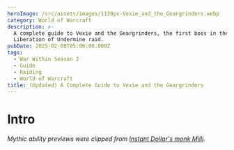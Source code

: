 ```yaml
---
heroImage: /src/assets/images/1120px-Vexie_and_the_Geargrinders.webp
category: World of Warcraft
description: >-
  A complete guide to Vexie and the Geargrinders, the first boss in the
  Liberation of Undermine raid.
pubDate: 2025-02-08T05:00:00.000Z
tags:
  - War Within Season 2
  - Guide
  - Raiding
  - World of Warcraft
title: (Updated) A Complete Guide to Vexie and the Geargrinders
---
```

# Intro
*Mythic ability previews were clipped from <a href="https://www.youtube.com/watch?v=qjJkEMHqfxs&t=10s">Instant Dollar's monk Milli</a>.*
<script src="https://wow.zamimg.com/widgets/power.js" async />

This fight consists of two phases. In P1, you will fight Vexie in her Geargrinder, where she has a normal threat table and requires two tanks, with multiple adds spawning throughout the phase that must be killed and do not require tanking.  The boss will begin this phase with stacks of **Protective Plating**, and removing this aura will begin P2.

In P2, the boss will no longer require tanking and instead will remain stationary.  All active **Biker** adds will despawn and tanks should focus on controlling the **Pit Mechanics** and doing as much damage to the boss as they can with everyone else.

**The boss takes full damage in P1, but in P2 takes 100% increased damage.**

There will be details on how best to approach this encounter from every role, as well as clips displaying how the most important abilities can be handled.  You can expect to come away from this guide with a full understanding of every aspect of it and the most optimal way to approach it.

# Full List of Boss Abilities for Reference

*All links sourced from Wowhead through their generous API*

**Phase One**

* <a href="https://www.wowhead.com/ptr-2/spell=466615/protective-plating" class="wowhead">Protective Plating</a>
* <a href="https://www.wowhead.com/ptr-2/spell=471403/unrelenting-car-nage" class="wowhead">Unrelenting CAR-nage</a>
* <a href="https://www.wowhead.com/ptr-2/spell=459943/call-bikers" class="wowhead">Call Bikers</a>
* <a href="https://www.wowhead.com/ptr-2/spell=459453/blaze-of-glory" class="wowhead">Blaze of Glory</a>
* <a href="https://www.wowhead.com/ptr-2/spell=460625/burning-shrapnel" class="wowhead">Burning Shrapnel</a>
* <a href="https://www.wowhead.com/ptr-2/spell=459994/hot-wheels" class="wowhead">Hot Wheels</a>
* <a href="https://www.wowhead.com/ptr-2/spell=459666/spew-oil" class="wowhead">Spew Oil</a>
* <a href="https://www.wowhead.com/ptr-2/spell=468207/incendiary-fire" class="wowhead">Incendiary Fire</a>
* <a href="https://www.wowhead.com/ptr-2/spell=1216577/bomb-voyage" class="wowhead">Bomb Voyage!</a>
* <a href="https://www.wowhead.com/ptr-2/spell=459627/tank-buster" class="wowhead">Tank Buster</a>
* <a href="https://www.wowhead.com/ptr-2/spell=468147/exhaust-fumes" class="wowhead">Exhaust Fumes</a>
* <a href="https://www.wowhead.com/ptr-2/spell=468129/oil-slick" class="wowhead">Oil Slick</a>

**Phase Two**

* <a href="https://www.wowhead.com/ptr-2/spell=460603/mechanical-breakdown" class="wowhead">Mechanical Breakdown</a>
* <a href="https://www.wowhead.com/ptr-2/spell=460386/backfire" class="wowhead">Backfire</a>
* <a href="https://www.wowhead.com/ptr-2/spell=460625/burning-shrapnel" class="wowhead">Burning Shrapnel</a>
* <a href="https://www.wowhead.com/ptr-2/spell=460116/tune-up" class="wowhead">Tune Up</a>
* <a href="https://www.wowhead.com/ptr-2/spell=460153/repair" class="wowhead">Repair</a>

# Important Abilities

**Phase One**

* **Call Bikers** - Vexie will summon a wave of several bikers, which will spawn at the edges of the arena.  They will then charge towards a raid member, which is indicated with a Blaze line. Getting hit by this line is not fatal, but...I mean...don't get hit.
* <img src="https://cdn.shawnzhome.com/shawnzhome/videos/LoU/converted-vexie/bikers.webp" />
* **Blaze of Glory** - When a Biker is defeated, a player (literally anyone in the raid can do this) can right-click on their abandoned vehicle, taking control of it. They will then be able to press 1, shooting the bike at the boss. This is done to remove stacks of **Protective Plating**, of which the boss begins this phase with 6 stacks.. Each bike removes only 1 stack. It takes a few seconds for the bike to shoot off, so do not move your aim, and the boss should remain stationary during this time as well.
* <img src="https://cdn.shawnzhome.com/shawnzhome/videos/LoU/converted-vexie/blazeofglory.webp" />
* **Spew Oil** - The boss will mark several players (two as of this writing) with a purple circle. After a few moments, they will then take damage and receive a 12 second DoT. On Heroic and higher, this also leaves a pool that slows and deals damage to anyone inside it, as well as a slip'n'slide effect.  It will also stun any Bikers that charge through it for 5 seconds.
* <img src="https://cdn.shawnzhome.com/shawnzhome/videos/LoU/converted-vexie/spewoil.webp" />
* **Incendiary Fire** - This will pick several players and launch a barrage of fire at them, dealing moderate damage to anyone hit. This also burns away any **Oil Slicks** in the area.
* <img src="https://cdn.shawnzhome.com/shawnzhome/videos/LoU/converted-vexie/incendiaryfire.webp" />
* **Tank Buster** - The only tank mechanic of the fight.  You can swap on each one. It does not do a terrible amount of damage, and knocks you back a decent distance. On Heroic and higher it will also leave an **Oil Slick**.

**Phase Two**

* **Mechanical Breakdown** - The boss stops moving and ceases to melee.  During this time, it takes 100% increased damage and instead constantly shoots out **Burning Shrapnel**, dealing moderate damage to anyone hit. She also pulses moderate AoE throughout this phase.
* <img src="https://cdn.shawnzhome.com/shawnzhome/videos/LoU/converted-vexie/mechanicalbreakdown.webp" />
* **Tune-Up** - This stage lasts a maximum of 45 seconds. Vexie will call in **Mechanics** to repair here, ending the phase faster if they are successful. These **Mechanics** are fully cc'able and kickable, and you should do your best to control and cleave them down at this time.
* <img src="https://cdn.shawnzhome.com/shawnzhome/videos/LoU/converted-vexie/tuneup.webp" />

# Strategy (Normal and Heroic)

* The boss will begin, unsurprisingly, in P1.  She should be tanked against the edge of the arena, and the raid should be loosely stacked nearby.
* Tanks should simply swap on every **Tank Buster**
* **Spew Oils** should walk out of the group. On Heroic, place these in such a way that they form an obstacle for the **Bikers**, causing them to slide over them. If any are placed in an errant location, the raid should adjust so that the charges are baited over the **Oil**.
* Excess/detrimental **Oil Slicks** should be destroyed by players who get the **Incendiary Fire** mechanic. Otherwise, make sure to simply kite the fire out of the group and away from any **Oil** that is needed.
* As of writing, 3 **Bikers** are spawned with each wave. The boss begins with 6 stacks of **Plating**, so it will take 2 waves minimum to remove her plating and begin the damage amp phase. An average group will take roughly **1:20 on Heroic** and **1 minute on Normal** to remove all plating. 3 minute CDs should be saved and **Bloodlust** should be used for this first damage amp phase. As this phase does technically last a maximum of 45 seconds, you can wait to phase the boss until around **1:45 on Heroic** and hold lust for when 2 minutes come up, and thus be able to send all CDs **except** for 3 minutes on pull. On **Normal**, you should hold all CDs on pull (you may also lust and send everything on pull). Be aware that taking too long in P1 will result in the boss casting a potentially raid-wiping ability in **Unrelenting CAR-nage**.
* During P2, *everyone* should make sure to help control the **Pit Mechanics**. Hard CC and interrupts alike work to prevent them from repairing, and anyone who does efficient cleave should do so in order to ensure the phase lasts as long as possible.

# Mythic Changes

* In Phase One, **Bikers** will now launch 2 **Oil Cannisters** into the air when defeated. Failing to soak these leaves an **Oil Slick** behind.  Soaking these **Cannisters** prevents you from soaking another for 1 minute. Multiple players can soak the same **Cannister**.  <img loading="lazy" src="https://s3.us-east-1.amazonaws.com/cdn.shawnzhome.com/shawnzhome/videos/LoU/converted-vexie/oilcannister.webp"/>
* The **Bikes** can no longer be mounted without first being fueled. You fuel a bike by walking into it while afflicted by **Soaked in Oil**.Each bike requires two **Cannisters**, and thus two players who have soaked.
* During Phase Two, a **Support Rig** now spawns. This provides a 15 yard aura of immunity to crowd control and interrupt effects (silences included). The **Support Rig** itself is susceptible to CC.  <img loading="lazy" src="https://s3.us-east-1.amazonaws.com/cdn.shawnzhome.com/shawnzhome/videos/LoU/converted-vexie/supportrig.webp"/>

# Mythic Strategy

* Nothing much changes overall. The way you handle the encounter is largely the same. The only thing necessary is that you need either hard assign players to fuel the bikes (of which you require a minimum of 12 unless you do some phase prolonging), or yolo soak.  Both are fine, but obviously each has its downsides.
* As mentioned, multiple players can soak the same **Oil Cannisters**. This means that you should not stress about catching every single **Cannister**, and players should just make certain they have **Oil** to fuel their assigned bike.
* **Oil** is much more of a concern in general. The **Support Rigs** can make the burn phases much shorter, so you may actually need players to regularly clear **Oil** due to the various mechanics.
* As of writing, **Support Rigs** seem to spawn in every 10 seconds during Phase Two. In testing, they were fully CC'able, and so with enough abilities such as **Paralysis** and **Freezing Trap**, you could prevent them from getting close enough to grant their aura to the **Mechanics**.
* If this is the case, you simply need to assign around four players to individually CC each **Support Rig** as they come in.
* You should use 2 minutes on the pull and control phasing the boss to occur around 1:45-1:50. The timing should be consistent for planning all relevant CDs.
* Make certain you have something to let you know if you are holding an **Oil Cannister**, or as the raid leader you should havea Weakaura with a list of players holding them. It is very easy for players to space out and grief depositing these.

# Notes on Healing

This encounter is not particularly stressful for healing. The tanks can almost entirely manage their health solo, and there is practically nothing to heal in P1. During P2, the damage profile is light rot across the entire raid.

Damage events during P1 are almost entirely on random players throughout this phase. Several players at a time will be hit by **Bomb Voyage**, which is light by itself, the **Oil Slicks** and on Mythic soaking the **Oil**, and the damage caused by shooting a bike at the boss, which deals light damage to the raid on impact.  All of this is able to be handled by standard healing and does not require cooldowns.

# Notes on Tanking

This is by far the simplest fight in the raid to tank, tied with Cauldron of Carnage.  All you need do is swap on every **Tank Buster** cast. Beyond that, simply tank the boss at the edge of the arena (wherever you prefer) and move it as little as necessary.

# Defensive Usage

While there is very little outgoing damage on this fight, defensives can and still should be used. The best damage events to defensive are any time you see more than two bikes being shot at the boss at the same time, if you get both **Spew Oil** and **Bomb Voyage!**, or during the latter half of a **Mechanical Breakdown**. as healing CDs begin to wind down.

# Movement Cooldowns

There is no great need for movement in this fight, however, abilities like Spatial Paradox are useful in P2 for healers as there are swirlies to dodge at this time, and thus are useful for any healer casting a channeled healing cooldown or something similar.

# Damage Profile best suited for this encounter

This encounter presents no real damage check in any fashion, being a first boss.  However, 2 minute burst classes will excel on this fight, especially any with built in cleave. The best loadout for this fight is 1-2 minute burst with light cleave built in.  Spread cleave, such as that provided by Boomkins, Locks, or Spriests, is useful during P1 if charges are not baited properly, but not sorely needed.

Target swapping is not a true concern, and more of a bait than anything. You should strive to do as much damage as possible to the boss during its weakened state, and not prioritize killing the **Pit Mechanics** over simply controlling and interrupting them.

# Raid plan, Useful Weakauras, and Macros

* Raid Plan for <a href="https://raidplan.io/plan/c8XjyVRkF9QuYtsu">Normal and Heroic</a>
* Raid Plan for <a href="https://raidplan.io/plan/sJfp3dmJJ1PHAM-j">Mythic</a>
* No fight specific Weakauras. Refer to Resources Page (Link/Article not yet implemented).
* No fight specific Macros. Refer to Resources Page (Link/Article not yet implemented).



**Table of Contents**

2. <a href="https://www.shawnzhome.com/post/a-complete-guide-to-the-cauldron-of-carnage/">Cauldron of Carnage</a>
3. <a href="https://www.shawnzhome.com/post/a-complete-guide-to-rik-reverb/">Rik Reverb</a>
4. <a href="https://www.shawnzhome.com/post/a-complete-guide-to-stix-bunkjunker/">Stix Bunkjunker</a>
5. <a href="https://www.shawnzhome.com/post/a-complete-guide-to-sprocketmonger-lockenstock/">Sprocketmonger Lockenstock</a>
6. <a href="https://www.shawnzhome.com/post/a-complete-guide-to-the-one-armed-bandit/">One-Armed Bandit</a>
7. <a href="https://www.shawnzhome.com/post/a-complete-guide-to-mugzee/">Mug'Zee</a>
8. <a href="https://www.shawnzhome.com/post/a-complete-guide-to-chrome-king-gallywix/">Chrome King Gallywix</a>
